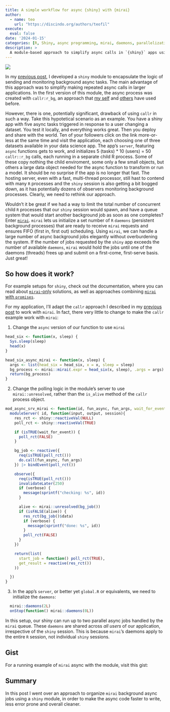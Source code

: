 ```yaml
---
title: A simple workflow for async {shiny} with {mirai}
author:
  - name: teo
    url: "https://discindo.org/authors/teofil"
execute:
  eval: false
date: '2024-01-15'
categories: [R, Shiny, async programming, mirai, daemons, parallelization, shiny module]
description: >
  A module-based approach to simplify async calls in `{shiny}` apps using `{mirai}`
---
```


[![](https://ko-fi.com/img/githubbutton_sm.svg)](https://ko-fi.com/J3J8133RYV)

In my [previous post](https://discindo.org/post/an-opiniated-workflow-for-async-shiny-with-callr/),
I developed a `shiny` module to encapsulate the logic of sending and monitoring background async
tasks. The main advantage of this approach was to simplify making repeated async calls
in larger applications. In the first version of this module, the async process was
created with `callr:r_bg`, an approach that [my self](https://discindo.org/post/asynchronous-execution-in-shiny/) and
[others](https://hypebright.nl/index.php/2023/09/12/async-programming-in-shiny-with-crew-and-callr/) have used before.

However, there is one, potentially significant, drawback of using `callr` in such
a way. Take this hypotetical scenario as an example. You have a shiny app with
five async tasks triggered in response to a user changing a dataset. You test it locally,
and everything works great. Then you deploy and share with the world. Ten of your
followers click on the link more-or-less at the same time and visit the application,
each choosing one of three datasets available in your data science app. The app's
`server`, featuring `async` functions gets to work, and initializes 5 (tasks) \* 10 (users)
= 50 `callr::r_bg` calls, each running in a separate child R process. Some of these
copy nothing the child enviroment, some only a few small objects, but others a large
data object needed for the async function to transform or run a model. It should be no surprise
if the app is no longer that fast. The hosting server, even with a fast, multi-thread
processor, still hast to contend with many `R` processes and the `shiny` session
is also getting a bit bogged down, as it has potentially dozens of observers monitoring
background processes. Clearly, we need to rethink our approach.

Wouldn't it be great if we had a way to limit the total number of concurrent
child `R` processes that our `shiny` session would spawn, and have a queue system
that would start another background job as soon as one completes? Enter
[`mirai`](https://github.com/shikokuchuo/mirai). `mirai` lets us initialize a set
number of `R` `daemons` (persistent background processes) that are
ready to receive `mirai` requests and ensures FIFO (first in, first out) scheduling.
Using `mirai`, we can handle a large number of async background jobs elegantly
without overburdening the system. If the number of jobs requested by the `shiny`
app exceeds the number of available `daemons`, `mirai` would hold the jobs until
one of the daemons (threads) frees up and submit on a first-come, first-serve
basis. Just great!

## So how does it work?

For example setups for `shiny`, check out the documentation, where you can read
about [`mirai`-only](https://shikokuchuo.net/mirai/articles/shiny.html#shiny-example-usage)
solutions, as well as approaches combining
[`mirai` with `promises`](https://shikokuchuo.net/mirai/articles/shiny.html#example-using-promises).

For my application, I'll adapt the `callr` approach I described in my
[previous post](https://discindo.org/post/an-opiniated-workflow-for-async-shiny-with-callr/)
to work with `mirai`. In fact, there very little to change to make the `callr`
example work with `mirai`:

1. Change the `async` version of our function to use `mirai`

```r
head_six <- function(x, sleep) {
  Sys.sleep(sleep)
  head(x)
}

head_six_async_mirai <- function(x, sleep) {
  args <- list(head_six = head_six, x = x, sleep = sleep)
  bg_process <- mirai::mirai(.expr = head_six(x, sleep), .args = args)
  return(bg_process)
}
```

2. Change the polling logic in the module's server to use `mirai::unresolved`,
   rather than the `is_alive` method of the `callr` process object.

```r
mod_async_srv_mirai <- function(id, fun_async, fun_args, wait_for_event = FALSE, verbose = FALSE) {
  moduleServer( id, function(input, output, session){
    res_rct <- shiny::reactiveVal(NULL)
    poll_rct <- shiny::reactiveVal(TRUE)

    if (isTRUE(wait_for_event)) {
      poll_rct(FALSE)
    }

    bg_job <- reactive({
      req(isTRUE(poll_rct()))
      do.call(fun_async, fun_args)
    }) |> bindEvent(poll_rct())

    observe({
      req(isTRUE(poll_rct()))
      invalidateLater(250)
      if (verbose) {
        message(sprintf("checking: %s", id))
      }

      alive <- mirai::unresolved(bg_job())
      if (isFALSE(alive)) {
        res_rct(bg_job()$data)
        if (verbose) {
          message(sprintf("done: %s", id))
        }
        poll_rct(FALSE)
      }
    })

    return(list(
      start_job = function() poll_rct(TRUE),
      get_result = reactive(res_rct())
    ))

  })
}
```

3. In the app's `server`, or better yet `global.R` or equivalents, we need to
   initialize the `daemons`:

```r
  mirai::daemons(2L)
  onStop(function() mirai::daemons(0L))
```

In this setup, our shiny can run up to two parallel async jobs handled by the
`mirai` queue. These `daemons` are shared across _all users_ of our application,
irrespective of the `shiny` session. This is because `mirai`'s daemons apply to
the entire `R` session, not individual `shiny` sessions.

## Gist

For a running example of `mirai` async with the module, visit this gist:

<script src="https://gist.github.com/teofiln/59e69133e2ce08597b071ffa1cad5dc9.js"></script>

## Summary

In this post I went over an approach to organize `mirai` background async jobs using
a `shiny` module, in order to make the async code faster to write, less error prone
and overall cleaner.
